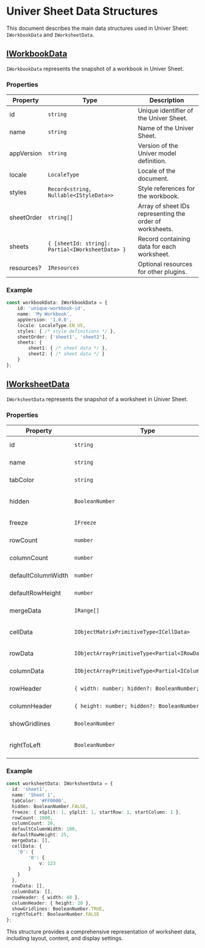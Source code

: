 # Univer Sheet Data Structures

This document describes the main data structures used in Univer Sheet: `IWorkbookData` and `IWorksheetData`.

## [IWorkbookData](/typedoc/@univerjs/core/interfaces/IWorkbookData)

`IWorkbookData` represents the snapshot of a workbook in Univer Sheet.

### Properties

| Property | Type | Description |
|----------|------|-------------|
| id | `string` | Unique identifier of the Univer Sheet. |
| name | `string` | Name of the Univer Sheet. |
| appVersion | `string` | Version of the Univer model definition. |
| locale | `LocaleType` | Locale of the document. |
| styles | `Record<string, Nullable<IStyleData>>` | Style references for the workbook. |
| sheetOrder | `string[]` | Array of sheet IDs representing the order of worksheets. |
| sheets | `{ [sheetId: string]: Partial<IWorksheetData> }` | Record containing data for each worksheet. |
| resources? | `IResources` | Optional resources for other plugins. |

### Example

```typescript
const workbookData: IWorkbookData = {
    id: 'unique-workbook-id',
    name: 'My Workbook',
    appVersion: '1.0.0',
    locale: LocaleType.EN_US,
    styles: { /* style definitions */ },
    sheetOrder: ['sheet1', 'sheet2'],
    sheets: {
        sheet1: { /* sheet data */ },
        sheet2: { /* sheet data */ }
    }
};
```

## [IWorksheetData](/typedoc/@univerjs/core/interfaces/IWorksheetData)

`IWorksheetData` represents the snapshot of a worksheet in Univer Sheet.

### Properties

| Property | Type | Description |
|----------|------|-------------|
| id | `string` | Unique identifier for the worksheet. |
| name | `string` | Name of the worksheet. |
| tabColor | `string` | Color of the worksheet tab. |
| hidden | `BooleanNumber` | Whether the sheet is hidden. Default: `BooleanNumber.FALSE`. |
| freeze | `IFreeze` | Freeze pane settings. |
| rowCount | `number` | Total number of rows. |
| columnCount | `number` | Total number of columns. |
| defaultColumnWidth | `number` | Default width for columns. |
| defaultRowHeight | `number` | Default height for rows. |
| mergeData | `IRange[]` | Array of merged cell ranges. |
| cellData | `IObjectMatrixPrimitiveType<ICellData>` | Matrix of cell contents. [More details.](guides/sheet/getting-started/cell-data) |
| rowData | `IObjectArrayPrimitiveType<Partial<IRowData>>` | Array of row data objects. |
| columnData | `IObjectArrayPrimitiveType<Partial<IColumnData>>` | Array of column data objects. |
| rowHeader | `{ width: number; hidden?: BooleanNumber; }` | Row header configuration. |
| columnHeader | `{ height: number; hidden?: BooleanNumber; }` | Column header configuration. |
| showGridlines | `BooleanNumber` | Whether gridlines are visible. |
| rightToLeft | `BooleanNumber` | Whether the worksheet is in right-to-left mode. |

### Example

```typescript
const worksheetData: IWorksheetData = {
  id: 'sheet1',
  name: 'Sheet 1',
  tabColor: '#FF0000',
  hidden: BooleanNumber.FALSE,
  freeze: { xSplit: 1, ySplit: 1, startRow: 1, startColumn: 1 },
  rowCount: 1000,
  columnCount: 26,
  defaultColumnWidth: 100,
  defaultRowHeight: 25,
  mergeData: [],
  cellData: {
    '0': {
        '0': {
            v: 123
        }
    }
  },
  rowData: [],
  columnData: [],
  rowHeader: { width: 40 },
  columnHeader: { height: 20 },
  showGridlines: BooleanNumber.TRUE,
  rightToLeft: BooleanNumber.FALSE
};
```

This structure provides a comprehensive representation of worksheet data, including layout, content, and display settings.